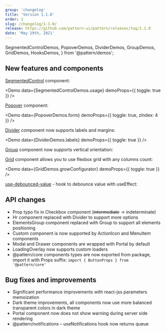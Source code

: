 ```yaml
---
group: 'changelog'
title: 'Version 1.1.0'
order: 1
slug: /changelog/1-1-0/
release: https://github.com/pattern-ui/pattern/releases/tag/1.1.0
date: 'May 19th, 2021'
---
```


  SegmentedControlDemos,
  PopoverDemos,
  DividerDemos,
  GroupDemos,
  GridDemos,
  HooksDemos,
} from '@pattern/demos';

## New features and components

[SegmentedControl](https://pattern-ui.design/core/segmented-control/) component:

<Demo data={SegmentedControlDemos.usage} demoProps={{ toggle: true }} />

[Popover](https://pattern-ui.design/core/popover/) component:

<Demo data={PopoverDemos.form} demoProps={{ toggle: true, zIndex: 4 }} />

[Divider](https://pattern-ui.design/core/divider/) component now supports labels and margins:

<Demo data={DividerDemos.labels} demoProps={{ toggle: true }} />

[Group](https://pattern-ui.design/core/group/) component now supports vertical orientation:

<Demo data={GroupDemos.configurator} />

[Grid](https://pattern-ui.design/core/grid/) component allows you to use flexbox grid with any columns count:

<Demo data={GridDemos.growConfigurator} demoProps={{ toggle: true }} />

[use-debounced-value](https://pattern-ui.design/hooks/use-debounced-value/) - hook to debounce value with useEffect:

<Demo data={HooksDemos.useDebouncedValueUsage} />

## API changes

- Prop typo fix in Checkbox component (~~intermediate~~ -> indeterminate)
- Hr component replaced with Divider to support more options
- ElementsGroup component replaced with Group to support all elements positioning
- Custom component is now supported by ActionIcon and MenuItem components
- Modal and Drawer components are wrapped with Portal by default
- LoadingOverlay now supports custom loaders
- @pattern/core components types are now exported from package, import it with Props suffix: `import { ButtonProps } from '@pattern/core'`

## Bug fixes and improvements

- Significant performance improvements with react-jss parameters memoization
- Dark theme improvements, all components now use more balanced transparent colors in dark theme
- Portal component now does not show warning during server side rendering
- @pattern/notifications – useNotifications hook now returns queue
